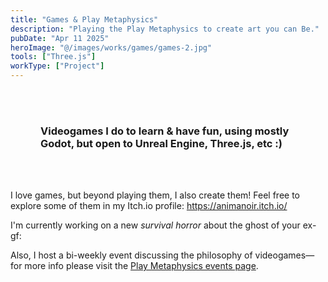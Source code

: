 ```yaml
---
title: "Games & Play Metaphysics"
description: "Playing the Play Metaphysics to create art you can Be."
pubDate: "Apr 11 2025"
heroImage: "@/images/works/games/games-2.jpg"
tools: ["Three.js"]
workType: ["Project"]
---
```




<h3 style="padding: 3rem;">Videogames I do to learn & have fun, using mostly Godot, but open to Unreal Engine, Three.js, etc :)</h3>


I love games, but beyond playing them, I also create them! Feel free to explore some of them in my Itch.io profile: https://animanoir.itch.io/



I'm currently working on a new *survival horror* about the ghost of your ex-gf:

<YouTube id="https://www.youtube.com/watch?v=nlKwFpP5gKI" />

Also, I host a bi-weekly event discussing the philosophy of videogames—for more info please visit the [Play Metaphysics events page](https://metaxis.digital/events/homo-ludens-play-metaphysics-pipin-barr-the-stuff-games-are-made-of-3).

